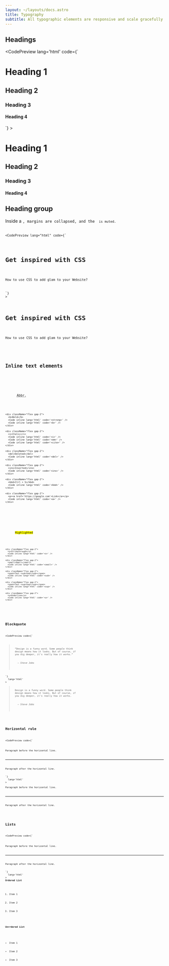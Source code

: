 ```yaml
---
layout: ~/layouts/docs.astro
title: Typography
subtitle: All typographic elements are responsive and scale gracefully across devices and viewports.
---
```




## Headings

<CodePreview
  lang='html'
  code={`
<h1>Heading 1</h1>
<h2>Heading 2</h2>
<h3>Heading 3</h3>
<h4>Heading 4</h4>
  `}
>
<h1>Heading 1</h1>
<h2>Heading 2</h2>
<h3>Heading 3</h3>
<h4>Heading 4</h4>
</CodePreview>


## Heading group

<div class="flex flex-wrap gap-2 mb-6">Inside a <Code code='<hgroup>' inline lang='html' />, margins are collapsed, and the <Code code=':last-child' inline lang='css' /> is muted.</div>

<CodePreview
lang="html"
code={`
<hgroup>
  <h1>Get inspired with CSS</h1>
  <p>How to use CSS to add glam to your Website?</p>
</hgroup>
`}
>
<hgroup>
  <h1>Get inspired with CSS</h1>
  <p>How to use CSS to add glam to your Website?</p>
</hgroup>
</CodePreview>


## Inline text elements

<div className='grid grid-cols-1 sm:grid-cols-2'>
  <div className='flex flex-col gap-3'>
    <div className="flex gap-2">
      <abbr title="Abbreviation">Abbr.</abbr>
      <Code inline lang='html' code='<abbr>' />
    </div>

    <div className="flex gap-2">
      <b>Bold</b>
      <Code inline lang='html' code='<strong>' />
      <Code inline lang='html' code='<b>' />
    </div>

    <div className="flex gap-2">
      <i>Italic</i>
      <Code inline lang='html' code='<i>' />
      <Code inline lang='html' code='<em>' />
      <Code inline lang='html' code='<cite>' />
    </div>

    <div className="flex gap-2">
      <del>Deleted</del>
      <Code inline lang='html' code='<del>' />
    </div>

    <div className="flex gap-2">
      <ins>Inserted</ins>
      <Code inline lang='html' code='<ins>' />
    </div>

    <div className="flex gap-2">
      <kbd>Ctrl + S</kbd>
      <Code inline lang='html' code='<kbd>' />
    </div>

    <div className="flex gap-2">
      <p><a href='https://google.com'>Link</a></p>
      <Code inline lang='html' code='<a>' />
    </div>
  </div>

  <div className='flex flex-col gap-3'>
    <div className="flex gap-2">
      <mark>Highlighted</mark>
      <Code inline lang='html' code='<mark>' />
    </div>

    <div className="flex gap-2">
      <s>Strikethrough</s>
      <Code inline lang='html' code='<s>' />
    </div>

    <div className="flex gap-2">
      <small>Small</small>
      <Code inline lang='html' code='<small>' />
    </div>

    <div className="flex gap-2">
      <span>Text <sub>Sub</sub></span>
      <Code inline lang='html' code='<sub>' />
    </div>

    <div className="flex gap-2">
      <span>Text <sup>Sup</sup></span>
      <Code inline lang='html' code='<sup>' />
    </div>

    <div className="flex gap-2">
      <u>Underline</u>
      <Code inline lang='html' code='<u>' />
    </div>

  </div>
</div>

## Blockquote

<CodePreview
  code={`
<blockquote>
  “Design is a funny word. Some people think 
  design means how it looks. But of course, if 
  you dig deeper, it's really how it works.”
  <footer>
    <cite>— Steve Jobs</cite>
  </footer>
</blockquote>
`}
  lang='html'
>
<blockquote>
  Design is a funny word. Some people think 
  design means how it looks. But of course, if 
  you dig deeper, it's really how it works.
  <footer>
    <cite>— Steve Jobs</cite>
  </footer>
</blockquote>
</CodePreview>

## Horizontal rule

<CodePreview
  code={`
<p>Paragraph before the horizontal line.</p>
<hr />
<p>Paragraph after the horizontal line.</p>
`}
  lang='html'
>
<p>Paragraph before the horizontal line.</p>
<hr />
<p>Paragraph after the horizontal line.</p>
</CodePreview>


## Lists

<CodePreview
  code={`
<p>Paragraph before the horizontal line.</p>
<hr />
<p>Paragraph after the horizontal line.</p>
`}
  lang='html'
>
<b>Ordered List</b>

<ol>
  <li>Item 1</li>
  <li>Item 2</li>
  <li>Item 3</li>
</ol>


<b>Unrrdered List</b>

<ul>
  <li>Item 1</li>
  <li>Item 2</li>
  <li>Item 3</li>
</ul>


</CodePreview>